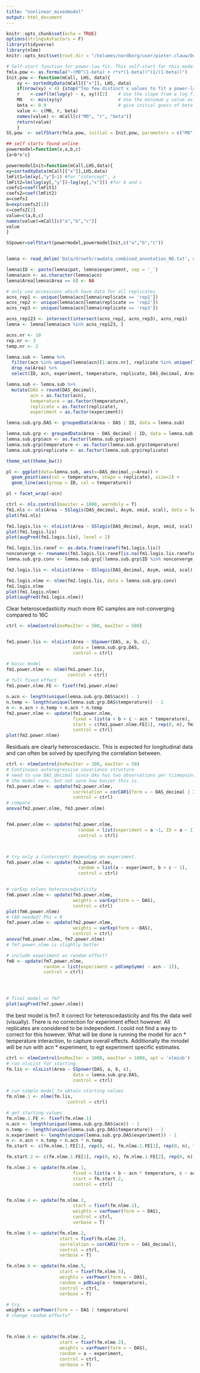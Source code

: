 ```yaml
---
title: "nonlinear_mixedmodel"
output: html_document
---
```


```r
knitr::opts_chunk$set(echo = TRUE)
options(stringsAsFactors = F)
library(tidyverse)
library(nlme)
knitr::opts_knit$set(root.dir = "/Volumes/nordborg/user/pieter.clauw/Documents/Experiments/UltimateQandD/")
```
```r
# Self-start function for power-law fit. This self-start for this model is not provided by Pinhero and Bates (2000), so I wrote one. Unfortunately, it often does not lead to convergence. Any suggestions would be welcome
fmla.pow <- as.formula("~(M0^(1-beta) + r*x*(1-beta))^(1/(1-beta))")
Init.pow <- function(mCall, LHS, data){
    xy <- sortedXyData(mCall[["x"]], LHS, data)
    if(nrow(xy) < 4) {stop("Too few distinct x values to fit a power-law")}
	r    <-coef(lm(log(y) ~ x, xy))[2]    # Use the slope from a log fit to the data as an initial guess for r
	M0   <- min(xy$y)		              # Use the minimum y value as an initial guess for M0
	beta <- 0.9	                          # give initial guess of beta as 0.9. don't use beta = 1, as it's undefined (1/0)
    value <- c(M0, r, beta) 
    names(value) <- mCall[c("M0", "r", "beta")]
 	return(value)
	}
SS.pow  <- selfStart(fmla.pow, initial = Init.pow, parameters = c("M0", "r", "beta"))

## self startv found online
powermodel=function(x,a,b,c)
{a+b*x^c}

powermodelInit=function(mCall,LHS,data){
xy=sortedXyData(mCall[["x"]],LHS,data)
lmFit1=lm(xy[,"y"]~1) #for "intercept", a
lmFit2=lm(log(xy[,"y"])~log(xy[,"x"])) #for b and c
coefs1=coef(lmFit1)
coefs2=coef(lmFit2)
a=coefs1
b=exp(coefs2[1])
c=coefs2[2]
value=c(a,b,c)
names(value)=mCall[c("a","b","c")]
value
}

SSpower=selfStart(powermodel,powermodelInit,c("a","b","c"))



```

```r
lemna <- read_delim('Data/Growth/rawdata_combined_annotation_NO.txt', delim = '\t')
```
```r
lemna$ID <- paste(lemna$pot, lemna$experiment, sep = '_')
lemna$acn <- as.character(lemna$acn)
lemna$Area[lemna$Area == 0] <- NA

# only use accessions which have data for all replicates
acns_rep1 <- unique(lemna$acn[lemna$replicate == 'rep1'])
acns_rep2 <- unique(lemna$acn[lemna$replicate == 'rep2'])
acns_rep3 <- unique(lemna$acn[lemna$replicate == 'rep3'])

acns_rep123 <- intersect(intersect(acns_rep2, acns_rep3), acns_rep1)
lemna <- lemna[lemna$acn %in% acns_rep123, ]
```

```r
acns.nr <- 10
rep.nr <- 3
temp.nr <- 2

lemna.sub <- lemna %>%
  filter(acn %in% unique(lemna$acn)[1:acns.nr], replicate %in% unique(lemna$replicate)[1:rep.nr], temperature %in% unique(lemna$temperature)[1:temp.nr]) %>%
  drop_na(Area) %>%
  select(ID, acn, experiment, temperature, replicate, DAS_decimal, Area)

lemna.sub <- lemna.sub %>%
  mutate(DAS = round(DAS_decimal),
         acn = as.factor(acn),
         temperature = as.factor(temperature),
         replicate = as.factor(replicate),
         experiment = as.factor(experiment))

lemna.sub.grp.DAS <- groupedData(Area ~ DAS | ID, data = lemna.sub)

lemna.sub.grp <- groupedData(Area ~ DAS_decimal | ID, data = lemna.sub)
lemna.sub.grp$acn <- as.factor(lemna.sub.grp$acn)
lemna.sub.grp$temperature <- as.factor(lemna.sub.grp$temperature)
lemna.sub.grp$replicate <- as.factor(lemna.sub.grp$replicate)
```
```r
theme_set(theme_bw())

pl <- ggplot(data=lemna.sub, aes(x=DAS_decimal,y=Area)) +
  geom_point(aes(col = temperature, shape = replicate), size=2) +
  geom_line(aes(group = ID, col = temperature))

```
```r
pl + facet_wrap(~acn)
```



```r
ctrl <- nls.control(maxiter = 1000, warnOnly = T)
fm1.nls <- nls(Area ~ SSlogis(DAS_decimal, Asym, xmid, scal), data = lemna.sub, control = ctrl)
plot(fm1.nls)
```

```r
fm1.logis.lis <- nlsList(Area ~ SSlogis(DAS_decimal, Asym, xmid, scal), data = lemna.sub.grp, control = ctrl)
plot(fm1.logis.lis)
plot(augPred(fm1.logis.lis), level = 2)
```
```r
fm1.logis.lis.ranef <- as.data.frame(ranef(fm1.logis.lis))
nonconverge <- rownames(fm1.logis.lis.ranef[is.na(fm1.logis.lis.ranef$Asym), ])
lemna.sub.grp.conv <- lemna.sub.grp[!lemna.sub.grp$ID %in% nonconverge, ]

fm2.logis.lis <- nlsList(Area ~ SSlogis(DAS_decimal, Asym, xmid, scal), data = lemna.sub.grp.conv, control = ctrl)

fm1.logis.nlme <- nlme(fm2.logis.lis, data = lemna.sub.grp.conv)
fm1.logis.nlme
plot(fm1.logis.nlme)
plot(augPred(fm1.logis.nlme))
```
Clear heteroscedasticity
much more 6C samples are not-converging compared to 16C



```r
ctrl <- nlmeControl(msMaxIter = 500, maxIter = 500)


fm1.power.lis <- nlsList(Area ~ SSpower(DAS, a, b, c),
                         data = lemna.sub.grp.DAS,
                         control = ctrl)

# basic model
fm1.power.nlme <- nlme(fm1.power.lis, 
                       control = ctrl)
# full fixed effect
fm1.power.nlme.FE <- fixef(fm1.power.nlme)

n.acn <- length(unique(lemna.sub.grp.DAS$acn)) - 1
n.temp <- length(unique(lemna.sub.grp.DAS$temperature)) - 1
n <- n.acn + n.temp + n.acn * n.temp
fm2.power.nlme <- update(fm1.power.nlme,
                         fixed = list(a + b + c ~ acn * temperature),
                         start = c(fm1.power.nlme.FE[1], rep(0, n), fm1.power.nlme.FE[2], rep(0, n), fm1.power.nlme.FE[3],rep(0, n)),
                         control = ctrl)
plot(fm2.power.nlme)
```
Residuals are clearly heteroscedascic.
This is expected for longitudinal data and can often be solved by specifying the correlation between.
```r
ctrl <- nlmeControl(msMaxIter = 200, maxIter = 50)
# Continuous autoregressive covariance structure
# need to use DAS_decimal since DAs has two observations per tiimepoint:individual.
# the model runs, but not sure how kosjer this is.
fm3.power.nlme <- update(fm2.power.nlme,
                         correlation = corCAR1(form = ~ DAS_decimal | ID),
                         control = ctrl)
# compare
anova(fm2.power.nlme, fm3.power.nlme)


fm4.power.nlme <- update(fm2.power.nlme,
                           random = list(experiment = a ~1, ID = a ~ 1),
                           control = ctrl)



# try only a (intercept) depending on experiment.
fm5.power.nlme <- update(fm3.power.nlme,
                           random = list(a ~ experiment, b + c ~ 1),
                           control = ctrl)


# varExp solves heteroscedasticity
fm6.power.nlme <- update(fm3.power.nlme,
                         weights = varExp(form = ~ DAS),
                         control = ctrl)
plot(fm6.power.nlme)
# CAR needed? Phi = 0
fm7.power.nlme <- update(fm2.power.nlme,
                         weights = varExp(form = ~DAS),
                         control = ctrl)
anova(fm6.power.nlme, fm7.power.nlme)
# fm7.power.nlme is slightly better

# include experiment as random effect?
fm8 <- update(fm7.power.nlme,
              random = list(experiment = pdCompSymm( ~ acn - 1)),
              control = ctrl)




# final model => fm7
plot(augPred(fm7.power.nlme))
```
the best model is fm7.
It correct for heteroscedasticity and fits the data well (visually).
There is no correction for experiment effect however. All replicates are considered to be independent.
I could not find a way to correct for this however.
What will be done is running the model for acn * temperature interaction, to capture overall effects.
Additionally the mnodel will be run with acn * experiment, to egt experiment specific estimates.


```r
ctrl <- nlmeControl(msMaxIter = 1000, maxIter = 1000, opt = 'nlminb')
# run nlsList for starting
fm.lis <- nlsList(Area ~ SSpower(DAS, a, b, c),
                         data = lemna.sub.grp.DAS,
                         control = ctrl)

# run simple model to obtain starting values
fm.nlme.1 <- nlme(fm.lis, 
                       control = ctrl)

# get starting values
fm.nlme.1.FE <- fixef(fm.nlme.1)
n.acn <- length(unique(lemna.sub.grp.DAS$acn)) - 1
n.temp <- length(unique(lemna.sub.grp.DAS$temperature)) - 1
n.experiment <- length(unique(lemna.sub.grp.DAS$experiment)) - 1
n <- n.acn + n.temp + n.acn * n.temp
fm.start <- c(fm.nlme.1.FE[1], rep(0, n), fm.nlme.1.FE[2], rep(0, n), fm.nlme.1.FE[3],rep(0, n))

fm.start.2 <- c(fm.nlme.1.FE[1], rep(0, n), fm.nlme.1.FE[2], rep(0, n), fm.nlme.1.FE[3], rep(0, (n.acn + n.temp)))

fm.nlme.2 <- update(fm.nlme.1,
                         fixed = list(a + b ~ acn * temperature, c ~ acn + temperature),
                         start = fm.start.2,
                         control = ctrl)


fm.nlme.4 <- update(fm.nlme.2,
                         start = fixef(fm.nlme.2),
                         weights = varPower(form = ~ DAS),
                         control = ctrl,
                         verbose = T)

fm.nlme.5 <- update(fm.nlme.2,
                    start = fixef(fm.nlme.2),
                    correlation = corCAR1(form = ~ DAS_decimal),
                    control = ctrl,
                    verbose = T)

fm.nlme.6 <- update(fm.nlme.5,
                    start = fixef(fm.nlme.5),
                    weights = varPower(form = ~ DAS),
                    random = pdDiag(a ~ temperature),
                    control = ctrl,
                    verbose = T)

# try 
weights = varPower(form = ~ DAS | temperature)
# change random effects?



fm.nlme.6 <- update(fm.nlme.2,
                    start = fixef(fm.nlme.2),
                    weights = varPower(form = ~ DAS),
                    random = a ~ experiment,
                    control = ctrl,
                    verbose = T)


```












